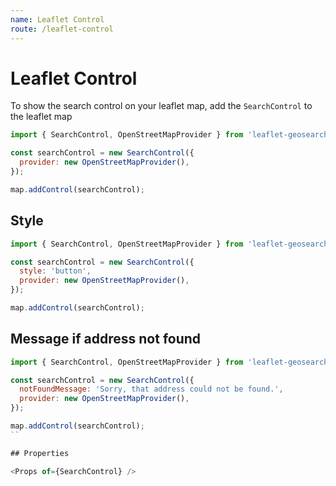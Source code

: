 ```yaml
---
name: Leaflet Control
route: /leaflet-control
---
```




# Leaflet Control

To show the search control on your leaflet map, add the `SearchControl` to the leaflet map

<Playground>
  <Map provider="OpenStreetMap" />
</Playground>

```js
import { SearchControl, OpenStreetMapProvider } from 'leaflet-geosearch';

const searchControl = new SearchControl({
  provider: new OpenStreetMapProvider(),
});

map.addControl(searchControl);
```

## Style

<Playground>
  <Map provider="OpenStreetMap" controlOptions={{ style: 'button' }} />
</Playground>

```js
import { SearchControl, OpenStreetMapProvider } from 'leaflet-geosearch';

const searchControl = new SearchControl({
  style: 'button',
  provider: new OpenStreetMapProvider(),
});

map.addControl(searchControl);
```

## Message if address not found

<Playground>
  <Map
    provider="OpenStreetMap"
    controlOptions={{
      notFoundMessage: 'Sorry, that address could not be found.',
    }}
  />
</Playground>

```js
import { SearchControl, OpenStreetMapProvider } from 'leaflet-geosearch';

const searchControl = new SearchControl({
  notFoundMessage: 'Sorry, that address could not be found.',
  provider: new OpenStreetMapProvider(),
});

map.addControl(searchControl);
``

## Properties

<Props of={SearchControl} />
```
